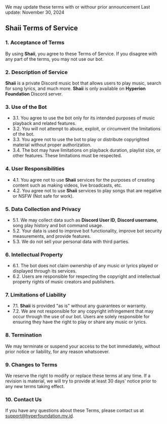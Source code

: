 
<Callout type='info' emoji='ℹ️'>
  We may update these terms with or withour prior announcement
</Callout>

<Callout type='info' emoji='ℹ️'>
  Last update: November 30, 2024
</Callout>

## Shaii Terms of Service

### 1. Acceptance of Terms
By using **Shaii**, you agree to these Terms of Service. If you disagree with any part of the terms, you may not use our bot.

### 2. Description of Service
**Shaii** is a private Discord music bot that allows users to play music, search for song lyrics, and much more. **Shaii** is only available on **Hyperion Foundation** Discord server.

### 3. Use of the Bot
- 3.1. You agree to use the bot only for its intended purposes of music playback and related features.
- 3.2. You will not attempt to abuse, exploit, or circumvent the limitations of the bot.
- 3.3. You agree not to use the bot to play or distribute copyrighted material without proper authorization.
- 3.4. The bot may have limitations on playback duration, playlist size, or other features. These limitations must be respected.

### 4. User Responsibilities
- 4.1. You agree not to use **Shaii** services for the purposes of creating content such as making videos, live broadcasts, etc.
- 4.2. You agree not to use **Shaii** services to play songs that are negative or NSFW (Not safe for work).

### 5. Data Collection and Privacy
- 5.1. We may collect data such as **Discord User ID**, **Discord username**, song play history and bot command usage.
- 5.2. Your data is used to improve bot functionality, improve bot security measurements, and provide features.
- 5.3. We do not sell your personal data with third parties.

### 6. Intellectual Property
- 6.1. The bot does not claim ownership of any music or lyrics played or displayed through its services.
- 6.2. Users are responsible for respecting the copyright and intellectual property rights of music creators and publishers.

### 7. Limitations of Liability
- 7.1. **Shaii** is provided "as is" without any guarantees or warranty.
- 7.2. We are not responsible for any copyright infringement that may occur through the use of our bot. Users are solely responsible for ensuring they have the right to play or share any music or lyrics.

### 8. Termination
We may terminate or suspend your access to the bot immediately, without prior notice or liability, for any reason whatsoever.

### 9. Changes to Terms
We reserve the right to modify or replace these terms at any time. If a revision is material, we will try to provide at least 30 days' notice prior to any new terms taking effect.

### 10. Contact Us
If you have any questions about these Terms, please contact us at [support@hyperfoundation.my.id](mailto:support@hyperfoundation.my.id).
